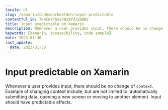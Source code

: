 ```yaml
---
locale: nl
slug: /xamarin/codevoorbeelden/input-predictable
contentful_id: 7xeCnY3hoiVQx8YdJybBNs
title: Input predictable on Xamarin
description: Whenever a user provides input, there should be no change of context.
keywords: [Xamarin, accessibility, code sample]
date: 2023-01-30
last_update:
  date: 2023-01-30
---
```


# Input predictable on Xamarin

Whenever a user provides input, there should be no change of `context`. Example of changing context include, but are not limited to: automatically submitting data, opening a new screen or moving to another element. Input should have predictable effects.

<CodeSample id="input-predictable" locale="nl" platform="xamarin"/>
